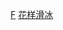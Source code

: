 {{Catnav|頁面分類|人物|各國人物|芬蘭人|芬蘭運動員}}
{{Catnav|頁面分類|人物|各國人物|各国运动员|芬蘭運動員}}
{{Catnav|頁面分類|人物|各職業人物|运动员|花样滑冰运动员}}
{{Catnav|頁面分類|...|各國體育|芬蘭體育|芬蘭運動員}}
{{Commonscat|Figure skaters from Finland}}

[[Category:各國花式滑冰運動員|F]]
[[Category:芬蘭運動員|花样滑冰]]